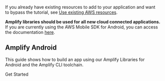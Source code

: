If you already have existing resources to add to your application and want to bypass the tutorial, see [Use existing AWS resources](/[platform]/prev/start/project-setup/use-existing-resources/).

<Callout warning>

**Amplify libraries should be used for all new cloud connected applications.** If you are currently using the AWS Mobile SDK for Android, you can access the documentation [here](/[platform]/sdk/).

</Callout>

## Amplify Android

This guide shows how to build an app using our Amplify Libraries for Android and the Amplify CLI toolchain.

<InternalLinkButton href="/android/prev/start/project-setup/prerequisites/">
  <span slot="text">Get Started</span>
</InternalLinkButton>
